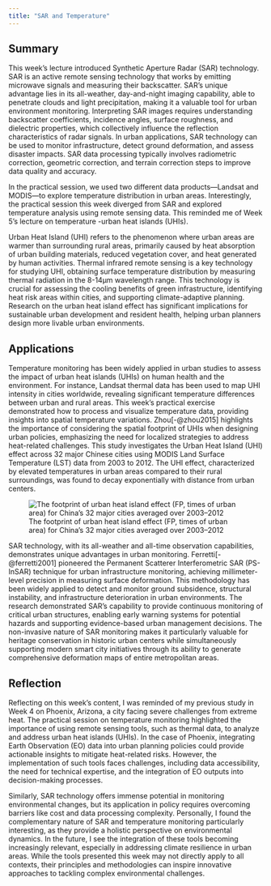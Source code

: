 ```yaml
---
title: "SAR and Temperature"
---
```


## Summary

This week's lecture introduced Synthetic Aperture Radar (SAR) technology. SAR is an active remote sensing technology that works by emitting microwave signals and measuring their backscatter. SAR's unique advantage lies in its all-weather, day-and-night imaging capability, able to penetrate clouds and light precipitation, making it a valuable tool for urban environment monitoring. Interpreting SAR images requires understanding backscatter coefficients, incidence angles, surface roughness, and dielectric properties, which collectively influence the reflection characteristics of radar signals. In urban applications, SAR technology can be used to monitor infrastructure, detect ground deformation, and assess disaster impacts. SAR data processing typically involves radiometric correction, geometric correction, and terrain correction steps to improve data quality and accuracy.

In the practical session, we used two different data products—Landsat and MODIS—to explore temperature distribution in urban areas. Interestingly, the practical session this week diverged from SAR and explored temperature analysis using remote sensing data. This reminded me of Week 5’s lecture on temperature -urban heat islands (UHIs).

Urban Heat Island (UHI) refers to the phenomenon where urban areas are warmer than surrounding rural areas, primarily caused by heat absorption of urban building materials, reduced vegetation cover, and heat generated by human activities. Thermal infrared remote sensing is a key technology for studying UHI, obtaining surface temperature distribution by measuring thermal radiation in the 8-14μm wavelength range. This technology is crucial for assessing the cooling benefits of green infrastructure, identifying heat risk areas within cities, and supporting climate-adaptive planning. Research on the urban heat island effect has significant implications for sustainable urban development and resident health, helping urban planners design more livable urban environments.

## Applications

Temperature monitoring has been widely applied in urban studies to assess the impact of urban heat islands (UHIs) on human health and the environment. For instance, Landsat thermal data has been used to map UHI intensity in cities worldwide, revealing significant temperature differences between urban and rural areas. This week’s practical exercise demonstrated how to process and visualize temperature data, providing insights into spatial temperature variations. Zhou[-@zhou2015] highlights the importance of considering the spatial footprint of UHIs when designing urban policies, emphasizing the need for localized strategies to address heat-related challenges. This study investigates the Urban Heat Island (UHI) effect across 32 major Chinese cities using MODIS Land Surface Temperature (LST) data from 2003 to 2012. The UHI effect, characterized by elevated temperatures in urban areas compared to their rural surroundings, was found to decay exponentially with distance from urban centers.

![The footprint of urban heat island effect (FP, times of urban area) for China’s 32 major cities averaged over 2003–2012](qimages/9.1.png){fig-align="center"}

SAR technology, with its all-weather and all-time observation capabilities, demonstrates unique advantages in urban monitoring. Ferretti[-@ferretti2001] pioneered the Permanent Scatterer Interferometric SAR (PS-InSAR) technique for urban infrastructure monitoring, achieving millimeter-level precision in measuring surface deformation. This methodology has been widely applied to detect and monitor ground subsidence, structural instability, and infrastructure deterioration in urban environments. The research demonstrated SAR's capability to provide continuous monitoring of critical urban structures, enabling early warning systems for potential hazards and supporting evidence-based urban management decisions. The non-invasive nature of SAR monitoring makes it particularly valuable for heritage conservation in historic urban centers while simultaneously supporting modern smart city initiatives through its ability to generate comprehensive deformation maps of entire metropolitan areas.

## Reflection

Reflecting on this week’s content, I was reminded of my previous study in Week 4 on Phoenix, Arizona, a city facing severe challenges from extreme heat. The practical session on temperature monitoring highlighted the importance of using remote sensing tools, such as thermal data, to analyze and address urban heat islands (UHIs). In the case of Phoenix, integrating Earth Observation (EO) data into urban planning policies could provide actionable insights to mitigate heat-related risks. However, the implementation of such tools faces challenges, including data accessibility, the need for technical expertise, and the integration of EO outputs into decision-making processes.

Similarly, SAR technology offers immense potential in monitoring environmental changes, but its application in policy requires overcoming barriers like cost and data processing complexity. Personally, I found the complementary nature of SAR and temperature monitoring particularly interesting, as they provide a holistic perspective on environmental dynamics. In the future, I see the integration of these tools becoming increasingly relevant, especially in addressing climate resilience in urban areas. While the tools presented this week may not directly apply to all contexts, their principles and methodologies can inspire innovative approaches to tackling complex environmental challenges.


